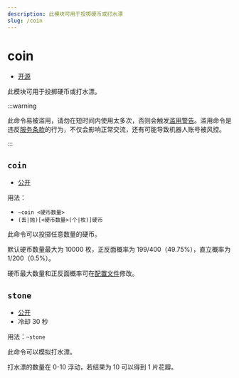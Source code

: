 ```yaml
---
description: 此模块可用于投掷硬币或打水漂
slug: /coin
---
```


# coin

-   [开源](/docs/help/faq#为什么有些模块没有开源)

此模块可用于投掷硬币或打水漂。

:::warning

此命令易被滥用，请勿在短时间内使用太多次，否则会触发[滥用警告](abuse_warning)。滥用命令是违反[服务条款](https://bot.teahouse.team/wiki/服务条款)的行为，不仅会影响正常交流，还有可能导致机器人账号被风控。

:::

## `coin`

-   [公开](permissions)

用法：

-   `~coin <硬币数量>`
-   `(丢|抛)[<硬币数量>(个|枚)]硬币`

此命令可以投掷任意数量的硬币。

默认硬币数量最大为 10000 枚，正反面概率为 199/400（49.75%），直立概率为 1/200（0.5%）。

硬币最大数量和正反面概率可在[配置文件](development/config)修改。

## `stone`

-   [公开](permissions)
-   冷却 30 秒

用法：`~stone`

此命令可以模拟打水漂。

打水漂的数量在 0-10 浮动，若结果为 10 可以得到 1 片花瓣。
